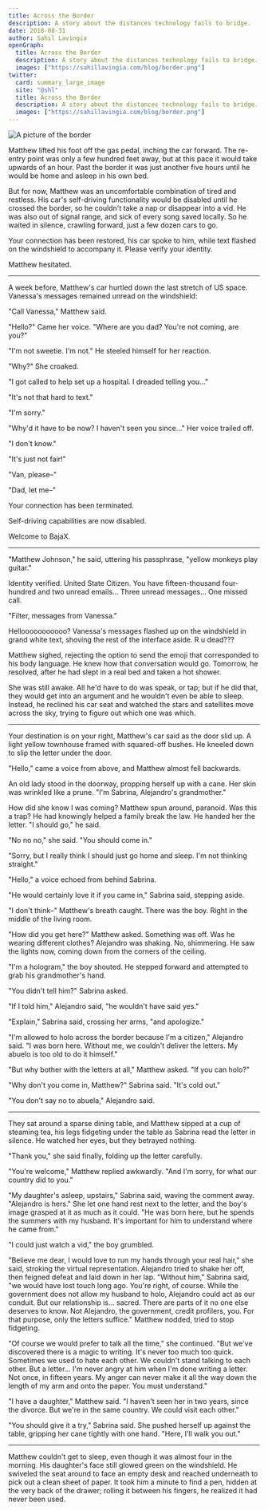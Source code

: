```yaml
---
title: Across the Border
description: A story about the distances technology fails to bridge.
date: 2018-08-31
author: Sahil Lavingia
openGraph:
  title: Across the Border
  description: A story about the distances technology fails to bridge.
  images: ["https://sahillavingia.com/blog/border.png"]
twitter:
  card: summary_large_image
  site: "@shl"
  title: Across the Border
  description: A story about the distances technology fails to bridge.
  images: ["https://sahillavingia.com/blog/border.png"]
---
```


<div className="-mt-10">

<Image src="/blog/border.png" alt="A picture of the border" />
</div>

Matthew lifted his foot off the gas pedal, inching the car forward. The re-entry point was only a few hundred feet away, but at this pace it would take upwards of an hour. Past the border it was just another five hours until he would be home and asleep in his own bed.

But for now, Matthew was an uncomfortable combination of tired and restless. His car's self-driving functionality would be disabled until he crossed the border, so he couldn't take a nap or disappear into a vid. He was also out of signal range, and sick of every song saved locally. So he waited in silence, crawling forward, just a few dozen cars to go.

Your connection has been restored, his car spoke to him, while text flashed on the windshield to accompany it. Please verify your identity.

Matthew hesitated.

-----

A week before, Matthew's car hurtled down the last stretch of US space. Vanessa's messages remained unread on the windshield:

<ChatMessages />

"Call Vanessa," Matthew said.

"Hello?" Came her voice. "Where are you dad? You're not coming, are you?"

"I'm not sweetie. I'm not." He steeled himself for her reaction.

"Why?" She croaked.

"I got called to help set up a hospital. I dreaded telling you..."

"It's not that hard to text."

"I'm sorry."

"Why'd it have to be now? I haven't seen you since..." Her voice trailed off.

"I don't know."

"It's just not fair!"

"Van, please–"

"Dad, let me–"

Your connection has been terminated.

Self-driving capabilities are now disabled.

Welcome to BajaX.

-----

"Matthew Johnson," he said, uttering his passphrase, "yellow monkeys play guitar."

Identity verified. United State Citizen. You have fifteen-thousand four-hundred and two unread emails… Three unread messages… One missed call.

"Filter, messages from Vanessa."

Hellooooooooooo? Vanessa's messages flashed up on the windshield in grand white text, shoving the rest of the interface aside. R u dead???

Matthew sighed, rejecting the option to send the emoji that corresponded to his body language. He knew how that conversation would go. Tomorrow, he resolved, after he had slept in a real bed and taken a hot shower.

She was still awake. All he'd have to do was speak, or tap; but if he did that, they would get into an argument and he wouldn't even be able to sleep. Instead, he reclined his car seat and watched the stars and satellites move across the sky, trying to figure out which one was which.

-----

Your destination is on your right, Matthew's car said as the door slid up. A light yellow townhouse framed with squared-off bushes. He kneeled down to slip the letter under the door.

"Hello," came a voice from above, and Matthew almost fell backwards.

An old lady stood in the doorway, propping herself up with a cane. Her skin was wrinkled like a prune. "I'm Sabrina, Alejandro's grandmother."

How did she know I was coming? Matthew spun around, paranoid. Was this a trap? He had knowingly helped a family break the law. He handed her the letter. "I should go," he said.

"No no no," she said. "You should come in."

"Sorry, but I really think I should just go home and sleep. I'm not thinking straight."

"Hello," a voice echoed from behind Sabrina.

"He would certainly love it if you came in," Sabrina said, stepping aside.

"I don't think–" Matthew's breath caught. There was the boy. Right in the middle of the living room.

"How did you get here?" Matthew asked. Something was off. Was he wearing different clothes? Alejandro was shaking. No, shimmering. He saw the lights now, coming down from the corners of the ceiling.

"I'm a hologram," the boy shouted. He stepped forward and attempted to grab his grandmother's hand.

"You didn't tell him?" Sabrina asked.

"If I told him," Alejandro said, "he wouldn't have said yes."

"Explain," Sabrina said, crossing her arms, "and apologize."

"I'm allowed to holo across the border because I'm a citizen," Alejandro said. "I was born here. Without me, we couldn't deliver the letters. My abuelo is too old to do it himself."

"But why bother with the letters at all," Matthew asked. "If you can holo?"

"Why don't you come in, Matthew?" Sabrina said. "It's cold out."

"You don't say no to abuela," Alejandro said.

-----

They sat around a sparse dining table, and Matthew sipped at a cup of steaming tea, his legs fidgeting under the table as Sabrina read the letter in silence. He watched her eyes, but they betrayed nothing.

"Thank you," she said finally, folding up the letter carefully.

"You're welcome," Matthew replied awkwardly. "And I'm sorry, for what our country did to you."

"My daughter's asleep, upstairs," Sabrina said, waving the comment away. "Alejandro is hers." She let one hand rest next to the letter, and the boy's image grasped at it as much as it could. "He was born here, but he spends the summers with my husband. It's important for him to understand where he came from."

"I could just watch a vid," the boy grumbled.

"Believe me dear, I would love to run my hands through your real hair," she said, stroking the virtual representation. Alejandro tried to shake her off, then feigned defeat and laid down in her lap. "Without him," Sabrina said, "we would have lost touch long ago. You're right, of course. While the government does not allow my husband to holo, Alejandro could act as our conduit. But our relationship is... sacred. There are parts of it no one else deserves to know. Not Alejandro, the government, credit profilers, you. For that purpose, only the letters suffice." Matthew nodded, tried to stop fidgeting.

"Of course we would prefer to talk all the time," she continued. "But we've discovered there is a magic to writing. It's never too much too quick. Sometimes we used to hate each other. We couldn't stand talking to each other. But a letter… I'm never angry at him when I'm done writing a letter. Not once, in fifteen years. My anger can never make it all the way down the length of my arm and onto the paper. You must understand."

"I have a daughter," Matthew said. "I haven't seen her in two years, since the divorce. But we're in the same country. We could visit each other."

"You should give it a try," Sabrina said. She pushed herself up against the table, gripping her cane tightly with one hand. "Here, I'll walk you out."

-----

Matthew couldn't get to sleep, even though it was almost four in the morning. His daughter's face still glowed green on the windshield. He swiveled the seat around to face an empty desk and reached underneath to pick out a clean sheet of paper. It took him a minute to find a pen, hidden at the very back of the drawer; rolling it between his fingers, he realized it had never been used.
